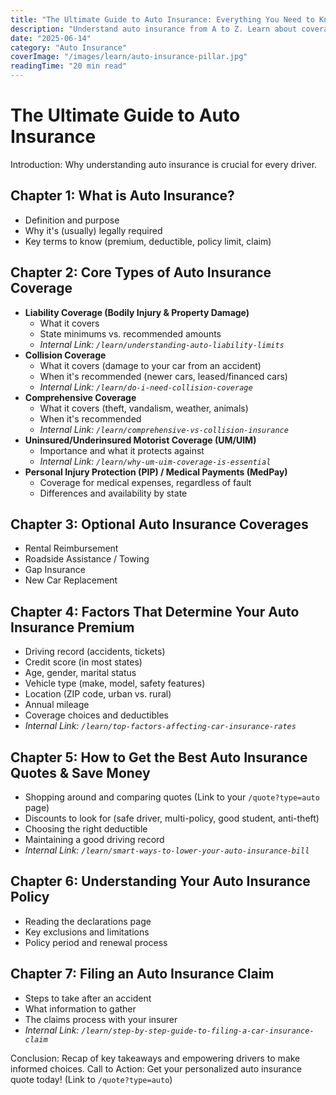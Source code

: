 ```yaml
---
title: "The Ultimate Guide to Auto Insurance: Everything You Need to Know"
description: "Understand auto insurance from A to Z. Learn about coverage types, how to save money, and navigate claims with our comprehensive guide."
date: "2025-06-14"
category: "Auto Insurance"
coverImage: "/images/learn/auto-insurance-pillar.jpg"
readingTime: "20 min read"
---
```


# The Ultimate Guide to Auto Insurance

Introduction: Why understanding auto insurance is crucial for every driver.

## Chapter 1: What is Auto Insurance?
*   Definition and purpose
*   Why it's (usually) legally required
*   Key terms to know (premium, deductible, policy limit, claim)

## Chapter 2: Core Types of Auto Insurance Coverage
*   **Liability Coverage (Bodily Injury & Property Damage)**
    *   What it covers
    *   State minimums vs. recommended amounts
    *   *Internal Link: `/learn/understanding-auto-liability-limits`*
*   **Collision Coverage**
    *   What it covers (damage to your car from an accident)
    *   When it's recommended (newer cars, leased/financed cars)
    *   *Internal Link: `/learn/do-i-need-collision-coverage`*
*   **Comprehensive Coverage**
    *   What it covers (theft, vandalism, weather, animals)
    *   When it's recommended
    *   *Internal Link: `/learn/comprehensive-vs-collision-insurance`*
*   **Uninsured/Underinsured Motorist Coverage (UM/UIM)**
    *   Importance and what it protects against
    *   *Internal Link: `/learn/why-um-uim-coverage-is-essential`*
*   **Personal Injury Protection (PIP) / Medical Payments (MedPay)**
    *   Coverage for medical expenses, regardless of fault
    *   Differences and availability by state

## Chapter 3: Optional Auto Insurance Coverages
*   Rental Reimbursement
*   Roadside Assistance / Towing
*   Gap Insurance
*   New Car Replacement

## Chapter 4: Factors That Determine Your Auto Insurance Premium
*   Driving record (accidents, tickets)
*   Credit score (in most states)
*   Age, gender, marital status
*   Vehicle type (make, model, safety features)
*   Location (ZIP code, urban vs. rural)
*   Annual mileage
*   Coverage choices and deductibles
*   *Internal Link: `/learn/top-factors-affecting-car-insurance-rates`*

## Chapter 5: How to Get the Best Auto Insurance Quotes & Save Money
*   Shopping around and comparing quotes (Link to your `/quote?type=auto` page)
*   Discounts to look for (safe driver, multi-policy, good student, anti-theft)
*   Choosing the right deductible
*   Maintaining a good driving record
*   *Internal Link: `/learn/smart-ways-to-lower-your-auto-insurance-bill`*

## Chapter 6: Understanding Your Auto Insurance Policy
*   Reading the declarations page
*   Key exclusions and limitations
*   Policy period and renewal process

## Chapter 7: Filing an Auto Insurance Claim
*   Steps to take after an accident
*   What information to gather
*   The claims process with your insurer
*   *Internal Link: `/learn/step-by-step-guide-to-filing-a-car-insurance-claim`*

Conclusion: Recap of key takeaways and empowering drivers to make informed choices.
Call to Action: Get your personalized auto insurance quote today! (Link to `/quote?type=auto`)
